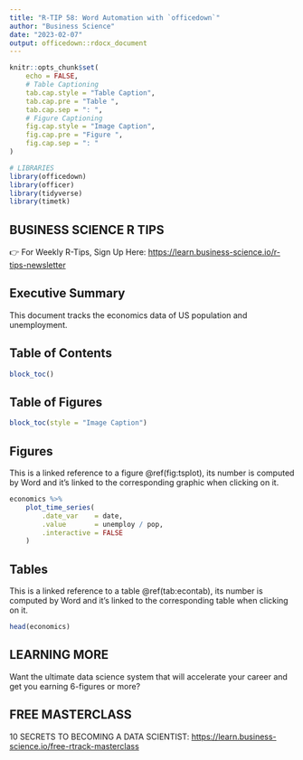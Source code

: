 ```yaml
---
title: "R-TIP 58: Word Automation with `officedown`"
author: "Business Science"
date: "2023-02-07"
output: officedown::rdocx_document
---
```


```r
knitr::opts_chunk$set(
    echo = FALSE,
    # Table Captioning
    tab.cap.style = "Table Caption",
    tab.cap.pre = "Table ",
    tab.cap.sep = ": ",
    # Figure Captioning
    fig.cap.style = "Image Caption",
    fig.cap.pre = "Figure ",
    fig.cap.sep = ": "
)

# LIBRARIES
library(officedown)
library(officer)
library(tidyverse)
library(timetk)
```

## BUSINESS SCIENCE R TIPS 

👉 For Weekly R-Tips, Sign Up Here: <https://learn.business-science.io/r-tips-newsletter>

## Executive Summary

This document tracks the economics data of US population and unemployment.

\newpage

## Table of Contents

```r
block_toc()
```

## Table of Figures

```r
block_toc(style = "Image Caption")
```

\newpage

## Figures

This is a linked reference to a figure \@ref(fig:tsplot), its number is computed by Word and it's linked to the corresponding graphic when clicking on it.

```r
economics %>%
    plot_time_series(
        .date_var    = date, 
        .value       = unemploy / pop,
        .interactive = FALSE
    )
```

## Tables

This is a linked reference to a table \@ref(tab:econtab), its number is computed by Word and it's linked to the corresponding table when clicking on it.

```r
head(economics)
```

## LEARNING MORE 

Want the ultimate data science system that will accelerate your career and get you earning 6-figures or more?

## FREE MASTERCLASS

10 SECRETS TO BECOMING A DATA SCIENTIST: <https://learn.business-science.io/free-rtrack-masterclass>

